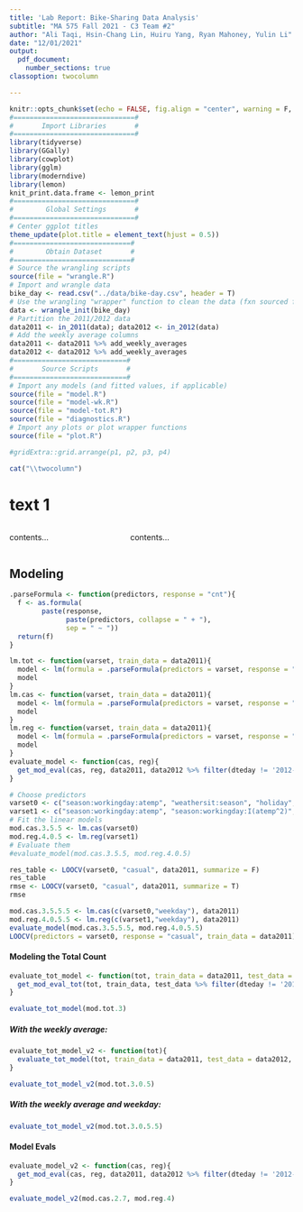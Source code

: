 ```yaml
---
title: 'Lab Report: Bike-Sharing Data Analysis'
subtitle: "MA 575 Fall 2021 - C3 Team #2"
author: "Ali Taqi, Hsin-Chang Lin, Huiru Yang, Ryan Mahoney, Yulin Li"
date: "12/01/2021"
output: 
  pdf_document: 
    number_sections: true
classoption: twocolumn

---
```


```r
knitr::opts_chunk$set(echo = FALSE, fig.align = "center", warning = F, message = F, fig.height = 4, fig.width = 6)
#==============================#
#       Import Libraries       #
#==============================#
library(tidyverse)
library(GGally)
library(cowplot)
library(gglm)
library(moderndive)
library(lemon)
knit_print.data.frame <- lemon_print
#==============================#
#        Global Settings       #
#==============================#
# Center ggplot titles
theme_update(plot.title = element_text(hjust = 0.5))
#=============================#
#        Obtain Dataset       #
#=============================#
# Source the wrangling scripts
source(file = "wrangle.R")
# Import and wrangle data
bike_day <- read.csv("../data/bike-day.csv", header = T)
# Use the wrangling "wrapper" function to clean the data (fxn sourced from wrangle.R)
data <- wrangle_init(bike_day)
# Partition the 2011/2012 data
data2011 <- in_2011(data); data2012 <- in_2012(data)
# Add the weekly average columns
data2011 <- data2011 %>% add_weekly_averages
data2012 <- data2012 %>% add_weekly_averages
#============================#
#       Source Scripts       #
#============================#
# Import any models (and fitted values, if applicable)
source(file = "model.R")
source(file = "model-wk.R")
source(file = "model-tot.R")
source(file = "diagnostics.R")
# Import any plots or plot wrapper functions
source(file = "plot.R")
```

```r
#gridExtra::grid.arrange(p1, p2, p3, p4)

```

```r
cat("\\twocolumn")
```

# text 1

:::::::::::::: {.columns}
::: {.column width="40%"}

contents...

:::
::: {.column width="60%"}

contents...

:::
::::::::::::::



## Modeling

```r
.parseFormula <- function(predictors, response = "cnt"){
  f <- as.formula(
        paste(response, 
              paste(predictors, collapse = " + "), 
              sep = " ~ "))
  return(f)
}
```

```r
lm.tot <- function(varset, train_data = data2011){
  model <- lm(formula = .parseFormula(predictors = varset, response = "cnt"), data = train_data)
  model
}
lm.cas <- function(varset, train_data = data2011){
  model <- lm(formula = .parseFormula(predictors = varset, response = "casual"), data = train_data)
  model
}
lm.reg <- function(varset, train_data = data2011){
  model <- lm(formula = .parseFormula(predictors = varset, response = "registered"), data = train_data)
  model
}
evaluate_model <- function(cas, reg){
  get_mod_eval(cas, reg, data2011, data2012 %>% filter(dteday != '2012-10-29'), scale_2012 = FALSE)
}
```

```r
# Choose predictors
varset0 <- c("season:workingday:atemp", "weathersit:season", "holiday", "wavg_cas")
varset1 <- c("season:workingday:atemp", "season:workingday:I(atemp^2)", "weathersit", "holiday", "wavg_reg")
# Fit the linear models
mod.cas.3.5.5 <- lm.cas(varset0)
mod.reg.4.0.5 <- lm.reg(varset1)
# Evaluate them
#evaluate_model(mod.cas.3.5.5, mod.reg.4.0.5)
```


```r
res_table <- LOOCV(varset0, "casual", data2011, summarize = F)
res_table
rmse <- LOOCV(varset0, "casual", data2011, summarize = T)
rmse
```

```r
mod.cas.3.5.5.5 <- lm.cas(c(varset0,"weekday"), data2011)
mod.reg.4.0.5.5 <- lm.reg(c(varset1,"weekday"), data2011)
evaluate_model(mod.cas.3.5.5.5, mod.reg.4.0.5.5)
LOOCV(predictors = varset0, response = "casual", train_data = data2011)
```

#### Modeling the Total Count

```r
evaluate_tot_model <- function(tot, train_data = data2011, test_data = data2012, scale_2012 = TRUE){
  get_mod_eval_tot(tot, train_data, test_data %>% filter(dteday != '2012-10-29'), scale_2012 = scale_2012)
}
```

```r
evaluate_tot_model(mod.tot.3)
```

##### With the weekly average: 

```r
evaluate_tot_model_v2 <- function(tot){
  evaluate_tot_model(tot, train_data = data2011, test_data = data2012, scale_2012 = FALSE)
}
```

```r
evaluate_tot_model_v2(mod.tot.3.0.5)
```

##### With the weekly average and weekday:

```r
evaluate_tot_model_v2(mod.tot.3.0.5.5)
```

#### Model Evals

```r
evaluate_model_v2 <- function(cas, reg){
  get_mod_eval(cas, reg, data2011, data2012 %>% filter(dteday != '2012-10-29'), scale_2012 = FALSE)
}
```

```r
evaluate_model_v2(mod.cas.2.7, mod.reg.4)
```








